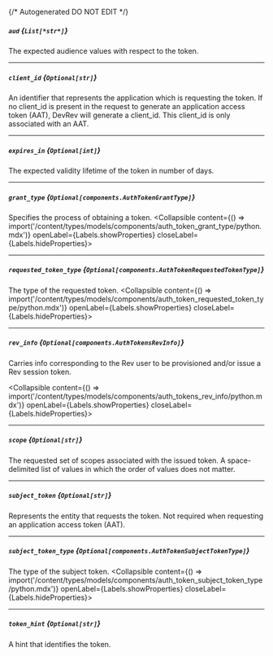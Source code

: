 {/* Autogenerated DO NOT EDIT  */}

##### `aud` *{`List[*str*]`}*
The expected audience values with respect to the token.

---
##### `client_id` *{`Optional[str]`}*
An identifier that represents the application which is requesting
the token. If no client_id is present in the request to generate an
application access token (AAT), DevRev will generate a client_id.
This client_id is only associated with an AAT.


---
##### `expires_in` *{`Optional[int]`}*
The expected validity lifetime of the token in number of days.


---
##### `grant_type` *{`Optional[components.AuthTokenGrantType]`}*
Specifies the process of obtaining a token.
<Collapsible content={() => import('/content/types/models/components/auth_token_grant_type/python.mdx')} openLabel={Labels.showProperties} closeLabel={Labels.hideProperties}>
</Collapsible>

---
##### `requested_token_type` *{`Optional[components.AuthTokenRequestedTokenType]`}*
The type of the requested token.
<Collapsible content={() => import('/content/types/models/components/auth_token_requested_token_type/python.mdx')} openLabel={Labels.showProperties} closeLabel={Labels.hideProperties}>
</Collapsible>

---
##### `rev_info` *{`Optional[components.AuthTokensRevInfo]`}*
Carries info corresponding to the Rev user to be provisioned and/or
issue a Rev session token.

<Collapsible content={() => import('/content/types/models/components/auth_tokens_rev_info/python.mdx')} openLabel={Labels.showProperties} closeLabel={Labels.hideProperties}>
</Collapsible>

---
##### `scope` *{`Optional[str]`}*
The requested set of scopes associated with the issued token. A
space\-delimited list of values in which the order of values does
not matter.


---
##### `subject_token` *{`Optional[str]`}*
Represents the entity that requests the token. Not required when
requesting an application access token (AAT).


---
##### `subject_token_type` *{`Optional[components.AuthTokenSubjectTokenType]`}*
The type of the subject token.
<Collapsible content={() => import('/content/types/models/components/auth_token_subject_token_type/python.mdx')} openLabel={Labels.showProperties} closeLabel={Labels.hideProperties}>
</Collapsible>

---
##### `token_hint` *{`Optional[str]`}*
A hint that identifies the token.


